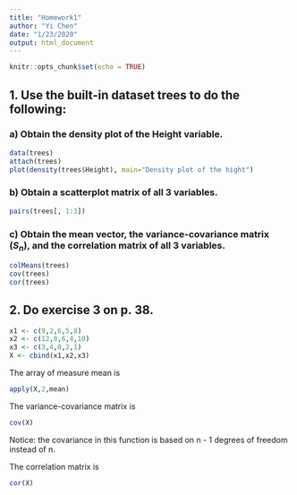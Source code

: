 ```yaml
---
title: "Homework1"
author: "Yi Chen"
date: "1/23/2020"
output: html_document
---
```


```r
knitr::opts_chunk$set(echo = TRUE)
```

## 1. Use the built-in dataset trees to do the following:
### a) Obtain the density plot of the Height variable.
```r
data(trees)
attach(trees)
plot(density(trees$Height), main="Density plot of the hight")
```

### b) Obtain a scatterplot matrix of all 3 variables.
```r
pairs(trees[, 1:3])

```

### c) Obtain the mean vector, the variance-covariance matrix ($\textit{S}_n$), and the correlation matrix of all 3 variables.
```r
colMeans(trees)
cov(trees)
cor(trees)
```
## 2. Do exercise 3 on p. 38.

```r
x1 <- c(9,2,6,5,8)
x2 <- c(12,8,6,4,10)
x3 <- c(3,4,0,2,1)
X <- cbind(x1,x2,x3)
```
The array of measure mean is
```r
apply(X,2,mean)

```
The variance-covariance matrix is
```r
cov(X)
```
Notice: the covariance in this function is based on n - 1 degrees of freedom instead of n. 


The correlation matrix is
```r
cor(X)
```




